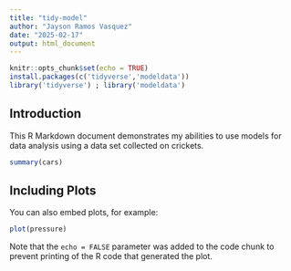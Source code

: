 ```yaml
---
title: "tidy-model"
author: "Jayson Ramos Vasquez"
date: "2025-02-17"
output: html_document
---
```


```r
knitr::opts_chunk$set(echo = TRUE)
install.packages(c('tidyverse','modeldata'))
library('tidyverse') ; library('modeldata')
```

## Introduction

This R Markdown document demonstrates my abilities to use models for data analysis using a data set collected on crickets.

```r
summary(cars)
```

## Including Plots

You can also embed plots, for example:

```r
plot(pressure)
```

Note that the `echo = FALSE` parameter was added to the code chunk to prevent printing of the R code that generated the plot.

